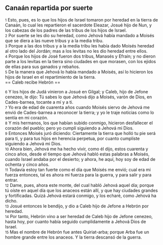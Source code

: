 == Canaán repartida por suerte ==

{{anchor|1}} <small>1</small> Esto, pues, es lo que los hijos de Israel tomaron por heredad en la tierra de Canaán, lo cual les repartieron el sacerdote Eleazar, Josué hijo de Nun, y los cabezas de los padres de las tribus de los hijos de Israel.<br>
{{anchor|2}} <small>2</small> Por suerte se les dio su heredad, como Jehová había mandado a Moisés que se diera a las nueve tribus y a la media tribu.<br>
{{anchor|3}} <small>3</small> Porque a las dos tribus y a la media tribu les había dado Moisés heredad al otro lado del Jordán; mas a los levitas no les dio heredad entre ellos.<br>
{{anchor|4}} <small>4</small> Porque los hijos de José fueron dos tribus, Manasés y Efraín; y no dieron parte a los levitas en la tierra sino ciudades en que morasen, con los ejidos de ellas para sus ganados y rebaños.<br>
{{anchor|5}} <small>5</small> De la manera que Jehová lo había mandado a Moisés, así lo hicieron los hijos de Israel en el repartimiento de la tierra.<br>
== Caleb recibe Hebrón ==

{{anchor|6}} <small>6</small> Y los hijos de Judá vinieron a Josué en Gilgal; y Caleb, hijo de Jefone cenezeo, le dijo: Tú sabes lo que Jehová dijo a Moisés, varón de Dios, en Cades-barnea, tocante a mí y a ti.<br>
{{anchor|7}} <small>7</small> Yo era de edad de cuarenta años cuando Moisés siervo de Jehová me envió de Cades-barnea a reconocer la tierra; y yo le traje noticias como lo sentía en mi corazón.<br>
{{anchor|8}} <small>8</small> Y mis hermanos, los que habían subido conmigo, hicieron desfallecer el corazón del pueblo; pero yo cumplí siguiendo a Jehová mi Dios.<br>
{{anchor|9}} <small>9</small> Entonces Moisés juró diciendo: Ciertamente la tierra que holló tu pie será para ti, y para tus hijos en herencia perpetua, por cuanto cumpliste siguiendo a Jehová mi Dios.<br>
{{anchor|10}} <small>10</small> Ahora bien, Jehová me ha hecho vivir, como él dijo, estos cuarenta y cinco años, desde el tiempo que Jehová habló estas palabras a Moisés, cuando Israel andaba por el desierto; y ahora, he aquí, hoy soy de edad de ochenta y cinco años.<br>
{{anchor|11}} <small>11</small> Todavía estoy tan fuerte como el día que Moisés me envió; cual era mi fuerza entonces, tal es ahora mi fuerza para la guerra, y para salir y para entrar.<br>
{{anchor|12}} <small>12</small> Dame, pues, ahora este monte, del cual habló Jehová aquel día; porque tú oíste en aquel día que los anaceos están allí, y que hay ciudades grandes y fortificadas. Quizá Jehová estará conmigo, y los echaré, como Jehová ha dicho.<br>
{{anchor|13}} <small>13</small> Josué entonces le bendijo, y dio a Caleb hijo de Jefone a Hebrón por heredad.<br>
{{anchor|14}} <small>14</small> Por tanto, Hebrón vino a ser heredad de Caleb hijo de Jefone cenezeo, hasta hoy, por cuanto había seguido cumplidamente a Jehová Dios de Israel.<br>
{{anchor|15}} <small>15</small> Mas el nombre de Hebrón fue antes Quiriat-arba; porque Arba fue un hombre grande entre los anaceos. Y la tierra descansó de la guerra.<br>
